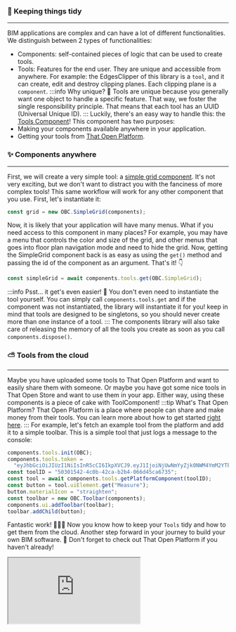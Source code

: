 ### 🍱 Keeping things tidy

---

BIM applications are complex and can have a lot of different functionalities. We distinguish between 2 types of
functionalities:

- Components: self-contained pieces of logic that can be used to create tools.
- Tools: Features for the end user. They are unique and accessible from anywhere.
  For example: the EdgesClipper of this library is a `tool`, and it can create, edit and destroy clipping planes. Each
  clipping plane is a `component`.
  :::info Why unique? 🤔
  Tools are unique because you generally want one object to handle a specific feature. That way, we foster the single
  responsibility principle. That means that each tool has an UUID (Universal Unique ID).
  :::
  Luckily, there's an easy way to handle this: the [Tools Component](../api/classes/components.ToolComponent)!
  This component has two purposes:
- Making your components available anywhere in your application.
- Getting your tools from [That Open Platform](../that-open-platform/getting-started.mdx).

### ✨ Components anywhere

---

First, we will create a very simple tool: a [simple grid component](../api/classes/components.SimpleGrid). It's not
very exciting, but we don't want to distract you with the fanciness of more complex tools! This same workflow will work for
any other component that you use.
First, let's instantiate it:

```js
const grid = new OBC.SimpleGrid(components);
```

Now, it is likely that your application will have many menus. What if you need access to this component in many
places? For example, you may have a menu that controls the color and size of the grid, and other menus that goes
into floor plan navigation mode and need to hide the grid.
Now, getting the SimpleGrid component back is as easy as using the `get()` method and passing the id of the
component as an argument. That's it! 👇

```js
const simpleGrid = await components.tools.get(OBC.SimpleGrid);
```

:::info Psst... it get's even easier! 🧠
You don't even need to instantiate the tool yourself. You can simply call `components.tools.get` and if the component
was not instantiated, the library will instantiate it for you! keep in mind that tools are designed to be singletons, so
you should never create more than one instance of a tool.
:::
The components library will also take care of releasing the memory of all the tools you create as soon as you call
`components.dispose()`.

### ⛅ Tools from the cloud

---

Maybe you have uploaded some tools to That Open Platform and want to easily share them with someone. Or maybe you
have got some nice tools in That Open Store and want to use them in your app. Either way, using these components
is a piece of cake with ToolComponent!
:::tip What's That Open Platform?
That Open Platform is a place where people can share and make money from their tools. You can learn more about
how to get started [right here](../that-open-platform/getting-started.mdx).
:::
For example, let's fetch an example tool from the platform and add it to a simple toolbar. This is a
simple tool that just logs a message to the console:

```js
components.tools.init(OBC);
components.tools.token =
  "eyJhbGciOiJIUzI1NiIsInR5cCI6IkpXVCJ9.eyJ1IjoiNjUwNmYyZjk0NWM4YmM2YTk0Mzg0NjM4IiwiYSI6IjY1MDhhN2VjZGZjYTQ5Mjc2MmE0YjFlZiJ9.Rr7bq9qJdm4pRUnXF0pUt9QhrtJLOS6koVyZMcf5XoU";
const toolID = "50301542-4c0b-42ca-b2b4-066d45ca6735";
const tool = await components.tools.getPlatformComponent(toolID);
const button = tool.uiElement.get("Measure");
button.materialIcon = "straighten";
const toolbar = new OBC.Toolbar(components);
components.ui.addToolbar(toolbar);
toolbar.addChild(button);
```

Fantastic work! 🎉🎉🎉 Now you know how to keep your `Tools` tidy and how to get them from the cloud. Another
step forward in your journey to build your own BIM software. 🥳 Don't forget to check out That Open Platform if
you haven't already!

<iframe src="https://thatopen.github.io/engine_components/src/core/ToolsComponent/index.html"></iframe>
